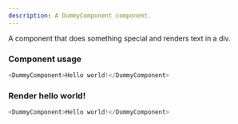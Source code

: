 ```yaml
---
description: A DummyComponent component.
---
```



A component that does something special and renders text in a div.

### Component usage

```js
<DummyComponent>Hello world!</DummyComponent>
```

### Render hello world!

```js live
<DummyComponent>Hello world!</DummyComponent>
```
